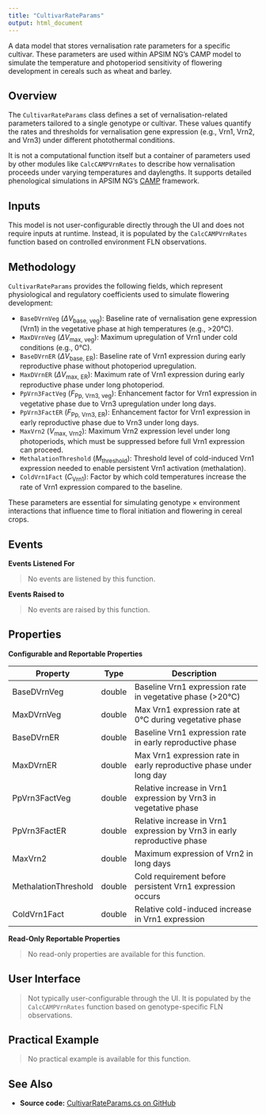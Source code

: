 ```yaml
---
title: "CultivarRateParams"
output: html_document
---
```


A data model that stores vernalisation rate parameters for a specific cultivar. These parameters are used within APSIM NG’s CAMP model to simulate the temperature and photoperiod sensitivity of flowering development in cereals such as wheat and barley.

## Overview

The `CultivarRateParams` class defines a set of vernalisation-related parameters tailored to a single genotype or cultivar. These values quantify the rates and thresholds for vernalisation gene expression (e.g., Vrn1, Vrn2, and Vrn3) under different photothermal conditions.

It is not a computational function itself but a container of parameters used by other modules like `CalcCAMPVrnRates` to describe how vernalisation proceeds under varying temperatures and daylengths. It supports detailed phenological simulations in APSIM NG’s [CAMP](CAMP.qmd) framework.

## Inputs

This model is not user-configurable directly through the UI and does not require inputs at runtime. Instead, it is populated by the `CalcCAMPVrnRates` function based on controlled environment FLN observations.

## Methodology

`CultivarRateParams` provides the following fields, which represent physiological and regulatory coefficients used to simulate flowering development:

- `BaseDVrnVeg` ($\Delta V_{\text{base, veg}}$): Baseline rate of vernalisation gene expression (Vrn1) in the vegetative phase at high temperatures (e.g., >20°C).
- `MaxDVrnVeg` ($\Delta V_{\text{max, veg}}$): Maximum upregulation of Vrn1 under cold conditions (e.g., 0°C).
- `BaseDVrnER` ($\Delta V_{\text{base, ER}}$): Baseline rate of Vrn1 expression during early reproductive phase without photoperiod upregulation.
- `MaxDVrnER` ($\Delta V_{\text{max, ER}}$): Maximum rate of Vrn1 expression during early reproductive phase under long photoperiod.
- `PpVrn3FactVeg` ($F_{\text{Pp, Vrn3, veg}}$): Enhancement factor for Vrn1 expression in vegetative phase due to Vrn3 upregulation under long days.
- `PpVrn3FactER` ($F_{\text{Pp, Vrn3, ER}}$): Enhancement factor for Vrn1 expression in early reproductive phase due to Vrn3 under long days.
- `MaxVrn2` ($V_{\text{max, Vrn2}}$): Maximum Vrn2 expression level under long photoperiods, which must be suppressed before full Vrn1 expression can proceed.
- `MethalationThreshold` ($M_{\text{threshold}}$): Threshold level of cold-induced Vrn1 expression needed to enable persistent Vrn1 activation (methalation).
- `ColdVrn1Fact` ($C_{\text{Vrn1}}$): Factor by which cold temperatures increase the rate of Vrn1 expression compared to the baseline.

These parameters are essential for simulating genotype × environment interactions that influence time to floral initiation and flowering in cereal crops.

## Events

**Events Listened For**

> No events are listened by this function.

**Events Raised to**

> No events are raised by this function.

## Properties

**Configurable and Reportable Properties**

| Property               | Type    | Description                                                                 |
|------------------------|---------|-----------------------------------------------------------------------------|
| BaseDVrnVeg            | double  | Baseline Vrn1 expression rate in vegetative phase (>20°C)                  |
| MaxDVrnVeg             | double  | Max Vrn1 expression rate at 0°C during vegetative phase                    |
| BaseDVrnER             | double  | Baseline Vrn1 expression rate in early reproductive phase                  |
| MaxDVrnER              | double  | Max Vrn1 expression rate in early reproductive phase under long day        |
| PpVrn3FactVeg          | double  | Relative increase in Vrn1 expression by Vrn3 in vegetative phase           |
| PpVrn3FactER           | double  | Relative increase in Vrn1 expression by Vrn3 in early reproductive phase   |
| MaxVrn2                | double  | Maximum expression of Vrn2 in long days                                    |
| MethalationThreshold   | double  | Cold requirement before persistent Vrn1 expression occurs                  |
| ColdVrn1Fact           | double  | Relative cold-induced increase in Vrn1 expression                          |

**Read-Only Reportable Properties**

> No read-only properties are available for this function.

## User Interface

> Not typically user-configurable through the UI. It is populated by the `CalcCAMPVrnRates` function based on genotype-specific FLN observations.

## Practical Example

> No practical example is available for this function.

## See Also

* **Source code:** [CultivarRateParams.cs on GitHub](http://github.com/APSIMInitiative/ApsimX/blob/master/Models/PMF/Phenology/CAMP/CultivarRateParams.cs)
